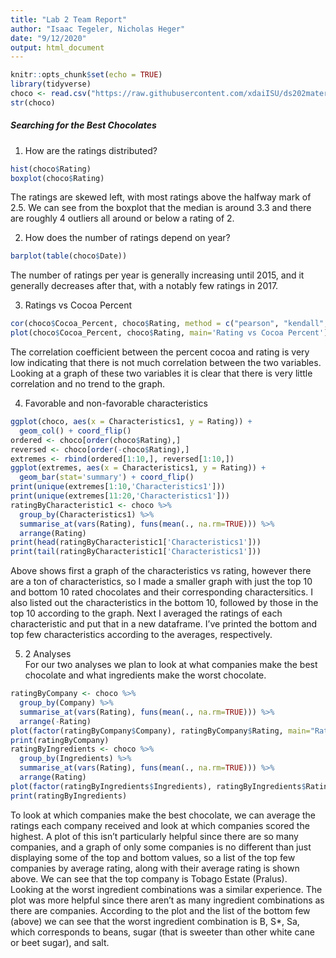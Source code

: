 ```yaml
---
title: "Lab 2 Team Report"
author: "Isaac Tegeler, Nicholas Heger"
date: "9/12/2020"
output: html_document
---
```


```r
knitr::opts_chunk$set(echo = TRUE)
library(tidyverse)
choco <- read.csv("https://raw.githubusercontent.com/xdaiISU/ds202materials/master/hwlabs/data/choco.csv") 
str(choco)
```
##### Searching for the Best Chocolates  
1. How are the ratings distributed?
```r
hist(choco$Rating)
boxplot(choco$Rating)
```
  
The ratings are skewed left, with most ratings above the halfway mark of 2.5. We can see from the boxplot that the median is around 3.3 and there are roughly 4 outliers all around or below a rating of 2.  

2. How does the number of ratings depend on year?
```r
barplot(table(choco$Date))
```
  
The number of ratings per year is generally increasing until 2015, and it generally decreases after that, with a notably few ratings in 2017.  

3. Ratings vs Cocoa Percent
```r
cor(choco$Cocoa_Percent, choco$Rating, method = c("pearson", "kendall", "spearman"))
plot(choco$Cocoa_Percent, choco$Rating, main='Rating vs Cocoa Percent')
```
The correlation coefficient between the percent cocoa and rating is very low indicating that there is not much correlation between the two variables. Looking at a graph of these two variables it is clear that there is very little correlation and no trend to the graph.  

4. Favorable and non-favorable characteristics
```r
ggplot(choco, aes(x = Characteristics1, y = Rating)) +
  geom_col() + coord_flip()
ordered <- choco[order(choco$Rating),]
reversed <- choco[order(-choco$Rating),]
extremes <- rbind(ordered[1:10,], reversed[1:10,])
ggplot(extremes, aes(x = Characteristics1, y = Rating)) +
  geom_bar(stat='summary') + coord_flip()
print(unique(extremes[1:10,'Characteristics1']))
print(unique(extremes[11:20,'Characteristics1']))
ratingByCharacteristic1 <- choco %>%
  group_by(Characteristics1) %>%
  summarise_at(vars(Rating), funs(mean(., na.rm=TRUE))) %>% 
  arrange(Rating)
print(head(ratingByCharacteristic1['Characteristics1']))
print(tail(ratingByCharacteristic1['Characteristics1']))
```
Above shows first a graph of the characteristics vs rating, however there are a ton of characteristics, so I made a smaller graph with just the top 10 and bottom 10 rated chocolates and their corresponding charactersitics. I also listed out the characteristics in the bottom 10, followed by those in the top 10 according to the graph. Next I averaged the ratings of each characteristic and put that in a new dataframe. I've printed the bottom and top few characteristics according to the averages, respectively.

5. 2 Analyses  
For our two analyses we plan to look at what companies make the best chocolate and what ingredients make the worst chocolate.
```r
ratingByCompany <- choco %>%
  group_by(Company) %>%
  summarise_at(vars(Rating), funs(mean(., na.rm=TRUE))) %>% 
  arrange(-Rating)
plot(factor(ratingByCompany$Company), ratingByCompany$Rating, main="Ratings vs Companies", las=3)
print(ratingByCompany)
ratingByIngredients <- choco %>%
  group_by(Ingredients) %>%
  summarise_at(vars(Rating), funs(mean(., na.rm=TRUE))) %>% 
  arrange(Rating)
plot(factor(ratingByIngredients$Ingredients), ratingByIngredients$Rating, main="Ratings vs Ingredients", las=3)
print(ratingByIngredients)
```
To look at which companies make the best chocolate, we can average the ratings each company received and look at which companies scored the highest. A plot of this isn't particularly helpful since there are so many companies, and a graph of only some companies is no different than just displaying some of the top and bottom values, so a list of the top few companies by average rating, along with their average rating is shown above. We can see that the top company is Tobago Estate (Pralus).  
Looking at the worst ingredient combinations was a similar experience. The plot was more helpful since there aren't as many ingredient combinations as there are companies. According to the plot and the list of the bottom few (above) we can see that the worst ingredient combination is B, S*, Sa, which corresponds to beans, sugar (that is sweeter than other white cane or beet sugar), and salt.
